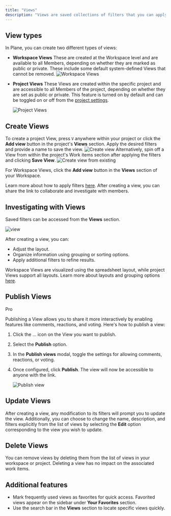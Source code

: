 ```yaml
---
title: "Views"
description: "Views are saved collections of filters that you can apply to work items, allowing you to analyze and manage them efficiently. Instead of reapplying the same filters repeatedly, you can save them with a title for easy access and reuse."
---
```


## View types[​](#view-types "Direct link to View types")

In Plane, you can create two different types of views:

* **Workspace Views** These are created at the Workspace level and are available to all Members, depending on whether they are marked as public or private. These include some default system-defined Views that cannot be removed. ![Workspace Views](/images/core-concepts/views/workspace-views.webp)

* **Project Views** These Views are created within the specific project and are accessible to all Members of the project, depending on whether they are set as public or private. This feature is turned on by default and can be toggled on or off from the [project settings](/core-concepts/projects/overview#project-settings).

  ![Project Views](/images/core-concepts/views/project-views.webp)

## Create Views[​](#create-views "Direct link to Create Views")

To create a project View, press `V` anywhere within your project or click the **Add view** button in the project's **Views** section. Apply the desired filters and provide a name to save the view. ![Create view](/images/core-concepts/views/create-view-modal.webp) Alternatively, spin off a View from within the project's Work items section after applying the filters and clicking **Save View**. ![Create view from existing](/images/core-concepts/views/view-create-from-existing.webp)

For Workspace Views, click the **Add view** button in the **Views** section of your Workspace.

Learn more about how to apply filters [here](/core-concepts/issues/visualise_filter). After creating a view, you can share the link to collaborate and investigate with members.

## Investigating with Views[​](#investigating-with-views "Direct link to Investigating with Views")

Saved filters can be accessed from the **Views** section.

![view](/images/core-concepts/views/views-overview.webp)

After creating a view, you can:

* Adjust the layout.
* Organize information using grouping or sorting options.
* Apply additional filters to refine results.

Workspace Views are visualized using the spreadsheet layout, while project Views support all layouts. Learn more about layouts and grouping options [here](/core-concepts/issues/layouts).

## Publish Views[​](#publish-views "Direct link to Publish Views")

Pro

Publishing a View allows you to share it more interactively by enabling features like comments, reactions, and voting. Here's how to publish a view:

1. Click the … icon on the View you want to publish.

2. Select the **Publish** option.

3. In the **Publish views** modal, toggle the settings for allowing comments, reactions, or voting.

4. Once configured, click **Publish**. The view will now be accessible to anyone with the link.

   ![Publish view](/images/core-concepts/views/publish-view.webp)

## Update Views[​](#update-views "Direct link to Update Views")

After creating a view, any modification to its filters will prompt you to update the view. Additionally, you can choose to change the name, description, and filters explicitly from the list of views by selecting the **Edit** option corresponding to the view you wish to update.

## Delete Views[​](#delete-views "Direct link to Delete Views")

You can remove views by deleting them from the list of views in your workspace or project. Deleting a view has no impact on the associated work items.

## Additional features[​](#additional-features "Direct link to Additional features")

* Mark frequently used views as favorites for quick access. Favorited views appear on the sidebar under **Your Favorites** section.
* Use the search bar in the **Views** section to locate specific views quickly.
